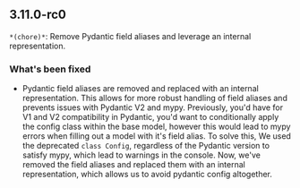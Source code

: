 ## 3.11.0-rc0
`*(chore)*`: Remove Pydantic field aliases and leverage an internal representation.

### What's been fixed
- Pydantic field aliases are removed and replaced with an internal representation. This allows for more robust handling of field aliases and prevents issues with Pydantic V2 and mypy.
Previously, you'd have for V1 and V2 compatibility in Pydantic, you'd want to conditionally apply the config class within the base model, however this would lead to mypy errors when filling out a model with it's field alias. To solve this, We used the deprecated `class Config`, regardless of the Pydantic version to satisfy mypy, which lead to warnings in the console.
Now, we've removed the field aliases and replaced them with an internal representation, which allows us to avoid pydantic config altogether.


